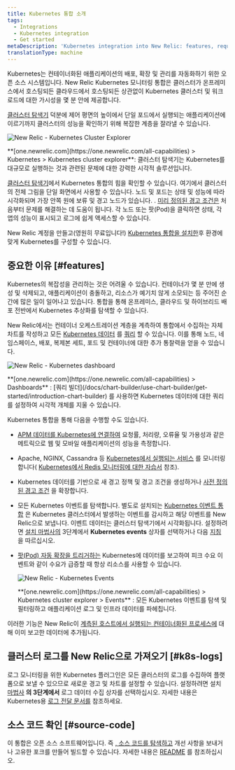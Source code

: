 ```yaml
---
title: Kubernetes 통합 소개
tags:
  - Integrations
  - Kubernetes integration
  - Get started
metaDescription: 'Kubernetes integration into New Relic: features, requirements, and getting started.'
translationType: machine
---
```





Kubernetes는 컨테이너화된 애플리케이션의 배포, 확장 및 관리를 자동화하기 위한 오픈 소스 시스템입니다. New Relic Kubernetes 모니터링 통합은 클러스터가 온프레미스에서 호스팅되든 클라우드에서 호스팅되든 상관없이 Kubernetes 클러스터 및 워크로드에 대한 가시성을 몇 분 안에 제공합니다.

[클러스터 탐색기](/docs/integrations/kubernetes-integration/cluster-explorer/kubernetes-cluster-explorer) 덕분에 제어 평면의 높이에서 단일 포드에서 실행되는 애플리케이션에 이르기까지 클러스터의 성능을 확인하기 위해 복잡한 계층을 잘라낼 수 있습니다.

<img
  title="New Relic - Kubernetes Cluster Explorer"
  alt="New Relic - Kubernetes Cluster Explorer"
  src={kubernetesClusterExplorer}
/>

<figcaption>
  **[one.newrelic.com](https://one.newrelic.com/all-capabilities) > Kubernetes > Kubernetes cluster explorer**: 클러스터 탐색기는 Kubernetes를 대규모로 실행하는 것과 관련된 문제에 대한 강력한 시각적 솔루션입니다.
</figcaption>

[클러스터 탐색기](/docs/integrations/kubernetes-integration/cluster-explorer/kubernetes-cluster-explorer)에서 Kubernetes 통합의 힘을 확인할 수 있습니다. 여기에서 클러스터의 전체 그림을 단일 화면에서 사용할 수 있습니다. 노드 및 포드는 상태 및 성능에 따라 시각화되며 가장 안쪽 원에 보류 및 경고 노드가 있습니다. . [미리 정의된 경고 조건은](/docs/integrations/kubernetes-integration/kubernetes-events/kubernetes-integration-predefined-alert-policy) 처음부터 문제를 해결하는 데 도움이 됩니다. 각 노드 또는 팟(Pod)을 클릭하면 상태, 각 앱의 성능이 표시되고 로그에 쉽게 액세스할 수 있습니다.

New Relic 계정을 만들고(영원히 무료입니다!) [Kubernetes 통합을 설치한](/docs/kubernetes-pixie/kubernetes-integration/installation/kubernetes-integration-install-configure/)후 환경에 맞게 Kubernetes를 구성할 수 있습니다.

<InlineSignup/>

## 중요한 이유 [#features]

Kubernetes의 복잡성을 관리하는 것은 어려울 수 있습니다. 컨테이너가 몇 분 만에 생성 및 삭제되고, 애플리케이션이 충돌하고, 리소스가 예기치 않게 소모되는 등 주어진 순간에 많은 일이 일어나고 있습니다. 통합을 통해 온프레미스, 클라우드 및 하이브리드 배포 전반에서 Kubernetes 추상화를 탐색할 수 있습니다.

New Relic에서는 컨테이너 오케스트레이션 계층을 계측하여 통합에서 수집하는 자체 차트를 작성하고 모든 [Kubernetes 데이터](/docs/integrations/kubernetes-integration/understand-use-data/find-use-your-kubernetes-data) 를 [쿼리](/docs/using-new-relic/data/understand-data/query-new-relic-data) 할 수 있습니다. 이를 통해 노드, 네임스페이스, 배포, 복제본 세트, 포드 및 컨테이너에 대한 추가 통찰력을 얻을 수 있습니다.

<img
  title="New Relic - Kubernetes dashboard"
  alt="New Relic - Kubernetes dashboard"
  src={kubernetesDashboard}
/>

<figcaption>
  **[one.newrelic.com](https://one.newrelic.com/all-capabilities) > Dashboards** : [쿼리 빌더](/docs/chart-builder/use-chart-builder/get-started/introduction-chart-builder) 를 사용하면 Kubernetes 데이터에 대한 쿼리를 설정하여 시각적 개체를 지울 수 있습니다.
</figcaption>

Kubernetes 통합을 통해 다음을 수행할 수도 있습니다.

* [APM 데이터를 Kubernetes에 연결하여](/docs/integrations/kubernetes-integration/link-your-applications/link-your-applications-kubernetes) 요청률, 처리량, 오류율 및 가용성과 같은 메트릭으로 웹 및 모바일 애플리케이션의 성능을 측정합니다.

* Apache, NGINX, Cassandra 등 [Kubernetes에서 실행되는 서비스](/docs/integrations/kubernetes-integration/link-apps-services/monitor-services-running-kubernetes) 를 모니터링합니다( [Kubernetes에서 Redis 모니터링에 대한 자습서](/docs/integrations/kubernetes-integration/link-apps-services/tutorial-monitor-redis-running-kubernetes) 참조).

* Kubernetes 데이터를 기반으로 새 경고 정책 및 경고 조건을 생성하거나 [사전 정의된 경고 조건](/docs/integrations/kubernetes-integration/kubernetes-events/kubernetes-integration-predefined-alert-policy) 을 확장합니다.

* 모든 Kubernetes 이벤트를 탐색합니다. 별도로 설치되는 [Kubernetes 이벤트 통합](/docs/integrations/kubernetes-integration/kubernetes-events/install-kubernetes-events-integration) 은 Kubernetes 클러스터에서 발생하는 이벤트를 감시하고 해당 이벤트를 New Relic으로 보냅니다. 이벤트 데이터는 클러스터 탐색기에서 시각화됩니다. 설정하려면 [설치 마법사의](/docs/integrations/kubernetes-integration/installation/kubernetes-installation-configuration#install-wizard) 3단계에서 **Kubernetes events** 상자를 선택하거나 다음 [지침](/docs/integrations/kubernetes-integration/kubernetes-events/install-kubernetes-events-integration#install) 을 따르십시오.

* [팟(Pod) 자동 확장을 트리거하는](/docs/journey-demand/autoscale-your-infra) Kubernetes에 데이터를 보고하여 피크 수요 이벤트와 같이 수요가 급증할 때 항상 리소스를 사용할 수 있습니다.

  <img
    title="New Relic - Kubernetes Events"
    alt="New Relic - Kubernetes Events"
    src={kubernetesEvents}
  />

  <figcaption>
    **[one.newrelic.com](https://one.newrelic.com/all-capabilities) > Kubernetes cluster explorer > Events** : 모든 Kubernetes 이벤트를 탐색 및 필터링하고 애플리케이션 로그 및 인프라 데이터를 파헤칩니다.
  </figcaption>

이러한 기능은 New Relic이 [계측된 호스트에서 실행되는 컨테이너화된 프로세스에](/docs/infrastructure/new-relic-infrastructure/data-instrumentation/docker-instrumentation-infrastructure) 대해 이미 보고한 데이터에 추가됩니다.

## 클러스터 로그를 New Relic으로 가져오기 [#k8s-logs]

로그 모니터링을 위한 Kubernetes 플러그인은 모든 클러스터의 로그를 수집하여 플랫폼으로 보낼 수 있으므로 새로운 경고 및 차트를 설정할 수 있습니다. 설정하려면 설치 [마법사](/docs/integrations/kubernetes-integration/installation/kubernetes-installation-configuration#install-wizard) **의 3단계에서** 로그 데이터 수집 상자를 선택하십시오. 자세한 내용은 Kubernetes용 [로그 전달 문서를](/docs/logs/forward-logs/kubernetes-plugin-log-forwarding/) 참조하세요.

## 소스 코드 확인 [#source-code]

이 통합은 오픈 소스 소프트웨어입니다. 즉 [, 소스 코드를 탐색하고](https://github.com/newrelic/nri-kubernetes) 개선 사항을 보내거나 고유한 포크를 만들어 빌드할 수 있습니다. 자세한 내용은 [README](https://github.com/newrelic/nri-kubernetes/blob/main/README.md) 를 참조하십시오.